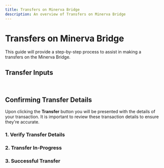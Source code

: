 ```yaml
---
title: Transfers on Minerva Bridge
description: An overview of Transfers on Minerva Bridge
---
```



# Transfers on Minerva Bridge

This guide will provide a step-by-step process to assist in making a transfers on the Minerva Bridge.

## Transfer Inputs

<br />
<Transfer />

## Confirming Transfer Details

Upon clicking the **Transfer** button you will be presented with the details of your transaction. It is important to
review these transaction details to ensure they're accurate.

### **1. Verify Transfer Details**

### **2. Transfer In-Progress**

### **3. Successful Transfer**

